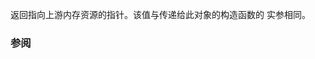 {{cpp/memory/monotonic_buffer_resource/title|upstream_resource}}
{{cpp/memory/monotonic_buffer_resource/navbar}}
{{dcl begin}}
{{dcl|since=c++17| 1=
std::pmr::memory_resource* upstream_resource() const;
}}
{{dcl end}}

返回指向上游内存资源的指针。该值与传递给此对象的构造函数的 {{tt|upstream}} 实参相同。

=== 参阅 ===
{{dsc begin}}
{{dsc inc|cpp/memory/monotonic_buffer_resource/dsc constructor}}
{{dsc end}}

{{langlinks|en|es|ja|ru}}